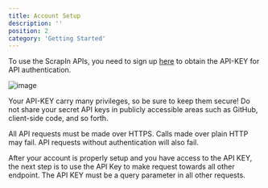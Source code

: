 ```yaml
---
title: Account Setup
description: ''
position: 2
category: 'Getting Started'
---
```


To use the ScrapIn APIs, you need to sign up [here](https://tally.so/r/wa2KjZ) to obtain the API-KEY for API authentication.


![image](integrations.png "Credentials Image")


<alert type="danger">

Your API-KEY carry many privileges, so be sure to keep them secure! Do not share your secret API keys in publicly accessible areas such as GitHub, client-side code, and so forth.

</alert>

<alert type="danger">

All API requests must be made over HTTPS. Calls made over plain HTTP may fail. API requests without authentication will also fail.

</alert>

After your account is properly setup and you have access to the API KEY, the next step is to use the API Key to make request towards all other endpoint. The API KEY must be a query parameter in all other requests.
